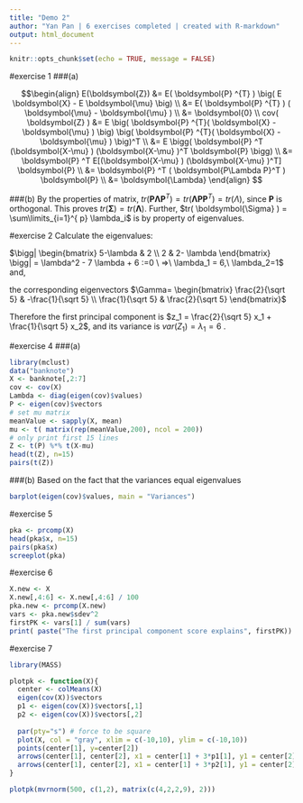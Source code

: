 ---
title: "Demo 2"
author: "Yan Pan | 6 exercises completed | created with R-markdown"
output: html_document
---

```{r setup, include=FALSE}
knitr::opts_chunk$set(echo = TRUE, message = FALSE)
```

#exercise 1
###(a) 

$$\begin{align} E(\boldsymbol{Z}) &= E( \boldsymbol{P} ^{T} )  \big( E \boldsymbol{X} - E \boldsymbol{\mu}  \big) \\ &=  E( \boldsymbol{P} ^{T} ) ( \boldsymbol{\mu} - \boldsymbol{\mu} ) \\ &=  \boldsymbol{0}  \\ cov( \boldsymbol{Z} ) &= E  \big( \boldsymbol{P} ^{T}( \boldsymbol{X} -\boldsymbol{\mu} ) \big)  \big( \boldsymbol{P} ^{T}( \boldsymbol{X} -\boldsymbol{\mu} ) \big)^T  \\ &=  E  \bigg(  \boldsymbol{P} ^T (\boldsymbol{X-\mu} ) (\boldsymbol{X-\mu} )^T \boldsymbol{P}  \bigg) \\ &=  \boldsymbol{P} ^T E[(\boldsymbol{X-\mu} ) (\boldsymbol{X-\mu} )^T]  \boldsymbol{P}  \\ &=  \boldsymbol{P} ^T ( \boldsymbol{P\Lambda P}^T ) \boldsymbol{P} \\ &=  \boldsymbol{\Lambda}     \end{align} $$  

###(b)
By the properties of matrix, $tr(\boldsymbol{P\Lambda P}^T ) = tr(\boldsymbol{\Lambda P P} ^T) = tr(\Lambda)$, since $\boldsymbol{P}$ is orthogonal. This proves $tr(\boldsymbol{\Sigma} ) = tr( \boldsymbol{\Lambda} )$.
Further, $tr( \boldsymbol{\Sigma} ) = \sum\limits_{i=1}^{ p}  \lambda_i$  is by property of eigenvalues.

#exercise 2
Calculate the eigenvalues:
 
$\bigg|  \begin{bmatrix} 5-\lambda & 2 \\ 2 & 2- \lambda \end{bmatrix}  \bigg| = \lambda^2 - 7 \lambda + 6 :=0 \ ⇒\  \lambda_1 = 6,\ \lambda_2=1$ and,

the corresponding eigenvectors $\Gamma= \begin{bmatrix} \frac{2}{\sqrt 5} & -\frac{1}{\sqrt 5}   \\ \frac{1}{\sqrt 5} & \frac{2}{\sqrt 5}  \end{bmatrix}$

Therefore the first principal component is $z_1 = \frac{2}{\sqrt 5} x_1 + \frac{1}{\sqrt 5} x_2$, and its variance is $var(Z_1)=\lambda_1=6$  .


#exercise 4
###(a)
```{r}
library(mclust)
data("banknote")
X <- banknote[,2:7]
cov <- cov(X)
Lambda <- diag(eigen(cov)$values)
P <- eigen(cov)$vectors
# set mu matrix
meanValue <- sapply(X, mean)
mu <- t( matrix(rep(meanValue,200), ncol = 200))
# only print first 15 lines
Z <- t(P) %*% t(X-mu)
head(t(Z), n=15)
pairs(t(Z))
``` 

###(b)
Based on the fact that the variances equal eigenvalues

```{r}
barplot(eigen(cov)$values, main = "Variances")
``` 

#exercise 5
```{r}
pka <- prcomp(X)
head(pka$x, n=15)
pairs(pka$x)
screeplot(pka)
``` 

#exercise 6
```{r}
X.new <- X
X.new[,4:6] <- X.new[,4:6] / 100
pka.new <- prcomp(X.new)
vars <- pka.new$sdev^2
firstPK <- vars[1] / sum(vars)
print( paste("The first principal component score explains", firstPK))
``` 

#exercise 7
```{r}
library(MASS)

plotpk <- function(X){
  center <- colMeans(X)
  eigen(cov(X))$vectors
  p1 <- eigen(cov(X))$vectors[,1]
  p2 <- eigen(cov(X))$vectors[,2]
  
  par(pty="s") # force to be square
  plot(X, col = "gray", xlim = c(-10,10), ylim = c(-10,10))
  points(center[1], y=center[2])
  arrows(center[1], center[2], x1 = center[1] + 3*p1[1], y1 = center[2] + 3*p1[2], col = "red")
  arrows(center[1], center[2], x1 = center[1] + 3*p2[1], y1 = center[2] + 3*p2[2], col = "blue")
}

plotpk(mvrnorm(500, c(1,2), matrix(c(4,2,2,9), 2)))
``` 
